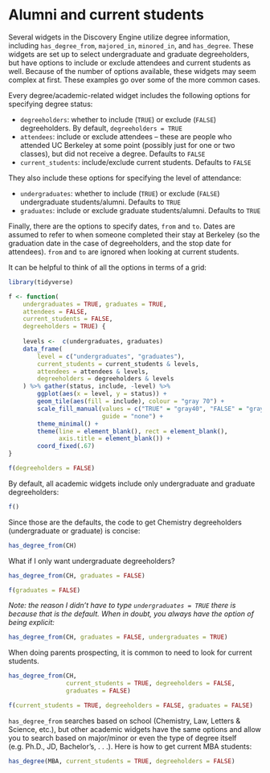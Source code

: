 # Alumni and current students {#ex-academic}

Several widgets in the Discovery Engine utilize degree information, including `has_degree_from`, `majored_in`, `minored_in`, and `has_degree`. These widgets are set up to select undergraduate and graduate degreeholders, but have options to include or exclude attendees and current students as well. Because of the number of options available, these widgets may seem complex at first. These examples go over some of the more common cases. 

Every degree/academic-related widget includes the following options for specifying degree status:

- `degreeholders`: whether to include (`TRUE`) or exclude (`FALSE`) degreeholders. By default, `degreeholders = TRUE`
- `attendees`: include or exclude attendees -- these are people who attended UC Berkeley at some point (possibly just for one or two classes), but did not receive a degree. Defaults to `FALSE`
- `current_students`: include/exclude current students. Defaults to `FALSE`

They also include these options for specifying the level of attendance:

- `undergraduates`: whether to include (`TRUE`) or exclude (`FALSE`) undergraduate students/alumni. Defaults to `TRUE`
- `graduates`: include or exclude graduate students/alumni. Defaults to `TRUE`

Finally, there are the options to specify dates, `from` and `to`. Dates are assumed to refer to when someone completed their stay at Berkeley (so the graduation date in the case of degreeholders, and the stop date for attendees). `from` and `to` are ignored when looking at current students.

It can be helpful to think of all the options in terms of a grid:

```r
library(tidyverse)

f <- function(
    undergraduates = TRUE, graduates = TRUE,
    attendees = FALSE,
    current_students = FALSE,
    degreeholders = TRUE) {
   
    levels <-  c(undergraduates, graduates)
    data_frame(
        level = c("undergraduates", "graduates"),
        current_students = current_students & levels,
        attendees = attendees & levels,
        degreeholders = degreeholders & levels
    ) %>% gather(status, include, -level) %>%
        ggplot(aes(x = level, y = status)) +
        geom_tile(aes(fill = include), colour = "gray 70") +
        scale_fill_manual(values = c("TRUE" = "gray40", "FALSE" = "gray95"),
                          guide = "none") +
        theme_minimal() +
        theme(line = element_blank(), rect = element_blank(),
              axis.title = element_blank()) +
        coord_fixed(.67)
}

f(degreeholders = FALSE)
```

By default, all academic widgets include only undergraduate and graduate degreeholders:
```r
f()
```

Since those are the defaults, the code to get Chemistry degreeholders (undergraduate or graduate) is concise:

```r
has_degree_from(CH)
```

What if I only want undergraduate degreeholders?

```r
has_degree_from(CH, graduates = FALSE)
```

```r
f(graduates = FALSE)
```

*Note: the reason I didn't have to type `undergraduates = TRUE` there is because that is the default. When in doubt, you always have the option of being explicit:*

```r
has_degree_from(CH, graduates = FALSE, undergraduates = TRUE)
```

When doing parents prospecting, it is common to need to look for current students. 

```r
has_degree_from(CH, 
                current_students = TRUE, degreeholders = FALSE, 
                graduates = FALSE)
```
```r
f(current_students = TRUE, degreeholders = FALSE, graduates = FALSE)
```

`has_degree_from` searches based on school (Chemistry, Law, Letters & Science, etc.), but other academic widgets have the same options and allow you to search based on major/minor or even the type of degree itself (e.g. Ph.D., JD, Bachelor's, . . .). Here is how to get current MBA students:

```r
has_degree(MBA, current_students = TRUE, degreeholders = FALSE)
```
